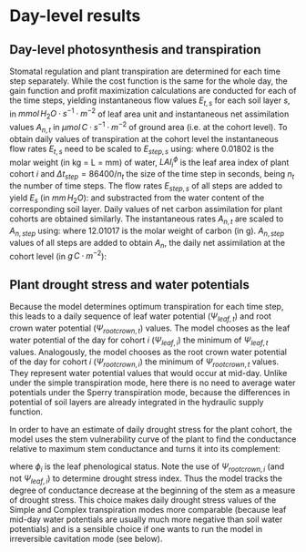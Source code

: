 # Day-level results {#daylevelresults}

## Day-level photosynthesis and transpiration {#daylevelphototransp}

Stomatal regulation and plant transpiration are determined for each time step separately. While the cost function is the same for the whole day, the gain function and profit maximization calculations are conducted for each of the time steps, yielding instantaneous flow values $E_{t, s}$ for each soil layer $s$, in $mmol\,H_2O·s^{-1}·m^{-2}$ of leaf area unit and instantaneous net assimilation values $A_{n,t}$ in $\mu mol\, C·s^{-1}·m^{-2}$ of ground area (i.e. at the cohort level). To obtain daily values of transpiration at the cohort level the instantaneous flow rates $E_{t, s}$ need to be scaled to $E_{step,s}$ using:
\begin{equation}
E_{step,s} = E_{t,s}\cdot 10^{-3} \cdot 0.01802 \cdot LAI_i^{\phi}\cdot \Delta t
\end{equation}
where $0.01802$ is the molar weight (in kg = L = mm) of water, $LAI_i^{\phi}$ is the leaf area index of plant cohort $i$ and $\Delta t_{step} = 86400/n_t$ the size of the time step in seconds, being $n_t$ the number of time steps. The flow rates $E_{step,s}$ of all steps are added to yield $E_s$ (in $mm\,H_2O$):
\begin{equation}
E_{s} = \sum_{n=1}^{n_t} {E_{step,s}}
\end{equation}
and substracted from the water content of the corresponding soil layer. Daily values of net carbon assimilation for plant cohorts are obtained similarly. The instantaneous rates $A_{n, t}$ are scaled to $A_{n,step}$ using:
\begin{equation}
A_{n,step} = A_{n, t} \cdot 10^{-6} \cdot 12.01017 \cdot \Delta t
\end{equation}
where $12.01017$ is the molar weight of carbon (in g). $A_{n, step}$ values of all steps are added to obtain $A_n$, the daily net assimilation at the cohort level (in $g\,C·m^{-2}$):
\begin{equation}
A_{n,step} = \sum_{n=1}^{n_t} {A_{n,step}}
\end{equation}

## Plant drought stress and water potentials {#advanceddroughtstress}

Because the model determines optimum transpiration for each time step, this leads to a daily sequence of leaf water potential ($\Psi_{leaf,t}$) and root crown water potential ($\Psi_{rootcrown,t}$) values. The model chooses as the leaf water potential of the day for cohort $i$ ($\Psi_{leaf,i}$) the minimum of $\Psi_{leaf,t}$ values. Analogously, the model chooses as the root crown water potential of the day for cohort $i$ ($\Psi_{rootcrown,i}$) the minimum of $\Psi_{rootcrown,t}$ values. They represent water potential values that would occur at mid-day. Unlike under the simple transpiration mode, here there is no need to average water potentials under the Sperry transpiration mode, because the differences in potential of soil layers are already integrated in the hydraulic supply function. 

In order to have an estimate of daily drought stress for the plant cohort, the model uses the stem vulnerability curve of the plant to find the conductance relative to maximum stem conductance and turns it into its complement:

\begin{equation}
DDS_i = \phi_i \cdot \left( 1.0 - \frac{k_{stem, i}(\Psi_{rootcrown,i})}{k_{\max stem, i}}\right) = \phi_i \cdot \left(1.0 - e^{-(\Psi_{rootcrown,i}/d_{stem})^{c_{stem}}}\right)
\end{equation}
where $\phi_i$ is the leaf phenological status. Note the use of $\Psi_{rootcrown,i}$ (and not $\Psi_{leaf,i}$) to determine drought stress index. Thus the model tracks the degree of conductance decrease at the beginning of the stem as a measure of drought stress. This choice makes daily drought stress values of the Simple and Complex transpiration modes more comparable (because leaf mid-day water potentials are usually much more negative than soil water potentials) and is a sensible choice if one wants to run the model in irreversible cavitation mode (see below).

